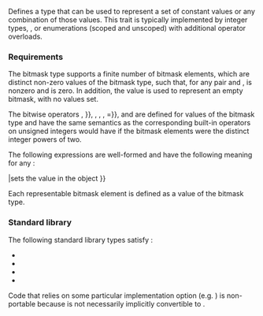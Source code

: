 {{cpp/named req/title|BitmaskType}}
{{cpp/named req/navbar}}

Defines a type that can be used to represent a set of constant values or any combination of those values. This trait is typically implemented by integer types, {{lc|std::bitset}}, or enumerations (scoped and unscoped) with additional operator overloads.

===Requirements===
The bitmask type supports a finite number of bitmask elements, which are distinct non-zero values of the bitmask type, such that, for any pair {{c|Ci}} and {{c|Cj}}, {{c|Ci &amp; Ci}} is nonzero and {{c|1=Ci &amp; Cj}} is zero. In addition, the value {{c|0}} is used to represent an empty bitmask, with no values set.

The bitwise operators {{c|operator&amp;}}, {{c|operator{{!}}}}, {{c|operator^}}, {{c|operator~}}, {{c|1=operator&amp;=}}, {{c|1=operator{{!}}=}}, and {{c|1=operator^=}} are defined for values of the bitmask type and have the same semantics as the corresponding built-in operators on unsigned integers would have if the bitmask elements were the distinct integer powers of two.

The following expressions are well-formed and have the following meaning for any {{named req/core|BitmaskType}}:

{{dsc begin}}
{{dsc|{{c|1=X {{!}}= Y}}|sets the value {{tt|Y}} in the object {{tt|X}}}}
{{dsc|{{c|1=X &amp;= ~Y}}|clears the value {{tt|Y}} in the object {{tt|X}}}}
{{dsc|{{c|X &amp; Y}}|nonzero result indicates that the value {{tt|Y}} is set in the object {{tt|X}}}}
{{dsc end}}

Each representable bitmask element is defined as a{{rev inl|since=c++17|n {{c/core|inline}}}} {{c/core|constexpr}} value of the bitmask type.

===Standard library===
The following standard library types satisfy {{named req/core|BitmaskType}}:
{{rrev|since=c++17|
* {{ltt|cpp/utility/chars_format|std::chars_format}}}}
* {{lc|std::ctype_base::mask}}
* {{lc|std::ios_base::fmtflags}}
* {{lc|std::ios_base::iostate}}
* {{lc|std::ios_base::openmode}}
{{rrev|since=c++11|
* {{ltt|cpp/regex/regex_traits#Member_types|std::regex_traits::char_class_type}}}}
{{rrev|since=c++11|
* {{lc|std::regex_constants::syntax_option_type}}}}
{{rrev|since=c++11|
* {{lc|std::regex_constants::match_flag_type}}}}
{{rrev|since=c++11|
* {{lc|std::launch}}}}
{{rrev|since=c++17|
* {{lc|std::filesystem::perms}}}}
{{rrev|since=c++17|
* {{ltt|cpp/filesystem/perm_options|std::filesystem::perm_options|std::filesystem::perm_options}}}}
{{rrev|since=c++17|
* {{lc|std::filesystem::copy_options}}}}
{{rrev|since=c++17|
* {{lc|std::filesystem::directory_options}}}}

Code that relies on some particular implementation option (e.g. {{c|1=int n = std::ios_base::hex}}) is non-portable because {{lc|std::ios_base::fmtflags}} is not necessarily implicitly convertible to {{c/core|int}}.

{{langlinks|de|es|fr|it|ja|pt|ru|zh}}